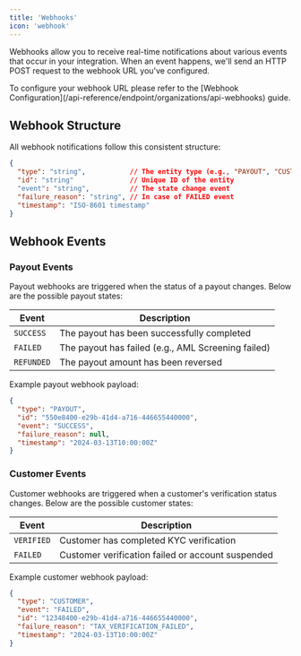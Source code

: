 ```yaml
---
title: 'Webhooks'
icon: 'webhook'
---
```


Webhooks allow you to receive real-time notifications about various events that occur in your integration. When an event happens, we'll send an HTTP POST request to the webhook URL you've configured.

<Note>
To configure your webhook URL please refer to the [Webhook Configuration](/api-reference/endpoint/organizations/api-webhooks) guide.
</Note>

## Webhook Structure

All webhook notifications follow this consistent structure:

```json
{
  "type": "string",           // The entity type (e.g., "PAYOUT", "CUSTOMER")
  "id": "string"              // Unique ID of the entity 
  "event": "string",          // The state change event
  "failure_reason": "string", // In case of FAILED event
  "timestamp": "ISO-8601 timestamp"
}
```

## Webhook Events

### Payout Events

Payout webhooks are triggered when the status of a payout changes. Below are the possible payout states:

| Event | Description |
|-------|-------------|
| `SUCCESS` | The payout has been successfully completed |
| `FAILED` | The payout has failed (e.g., AML Screening failed) |
| `REFUNDED` | The payout amount has been reversed |

Example payout webhook payload:
```json
{
  "type": "PAYOUT",
  "id": "550e8400-e29b-41d4-a716-446655440000",
  "event": "SUCCESS",
  "failure_reason": null,
  "timestamp": "2024-03-13T10:00:00Z"
}
```

### Customer Events

Customer webhooks are triggered when a customer's verification status changes. Below are the possible customer states:

| Event | Description |
|-------|-------------|
| `VERIFIED` | Customer has completed KYC verification |
| `FAILED` | Customer verification failed or account suspended |

Example customer webhook payload:
```json
{
  "type": "CUSTOMER",
  "event": "FAILED",
  "id": "12348400-e29b-41d4-a716-446655440000",
  "failure_reason": "TAX_VERIFICATION_FAILED",
  "timestamp": "2024-03-13T10:00:00Z"
}
```